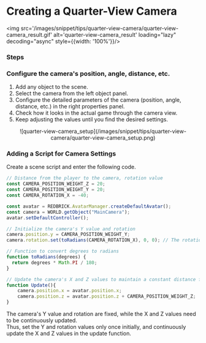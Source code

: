 
# Creating a Quarter-View Camera

<img src='/images/snippet/tips/quarter-view-camera/quarter-view-camera_result.gif' alt='quarter-view-camera_result' loading="lazy" decoding="async" style={{width: '100%'}}/>

### Steps

<Steps>

### Configure the camera's position, angle, distance, etc.

1. Add any object to the scene.
2. Select the camera from the left object panel.
3. Configure the detailed parameters of the camera (position, angle, distance, etc.) in the right properties panel.
4. Check how it looks in the actual game through the camera view.
5. Keep adjusting the values until you find the desired settings.

<center>![quarter-view-camera_setup](/images/snippet/tips/quarter-view-camera/quarter-view-camera_setup.png)</center>

### Adding a Script for Camera Settings

Create a scene script and enter the following code.

```js showLineNumbers copy
// Distance from the player to the camera, rotation value
const CAMERA_POSITION_WEIGHT_Z = 20;
const CAMERA_POSITION_WEIGHT_Y = 20; 
const CAMERA_ROTATION_X = -40;

const avatar = REDBRICK.AvatarManager.createDefaultAvatar();
const camera = WORLD.getObject("MainCamera");
avatar.setDefaultController();

// Initialize the camera's Y value and rotation
camera.position.y = CAMERA_POSITION_WEIGHT_Y;
camera.rotation.set(toRadians(CAMERA_ROTATION_X), 0, 0); // The rotation.set() method takes parameters in radians

// Function to convert degrees to radians
function toRadians(degrees) {
  return degrees * Math.PI / 180;
}

// Update the camera's X and Z values to maintain a constant distance from the player each frame
function Update(){
    camera.position.x = avatar.position.x;
    camera.position.z = avatar.position.z + CAMERA_POSITION_WEIGHT_Z;
}
```
The camera's Y value and rotation are fixed, while the X and Z values need to be continuously updated.  
Thus, set the Y and rotation values only once initially, and continuously update the X and Z values in the update function.
</Steps>
